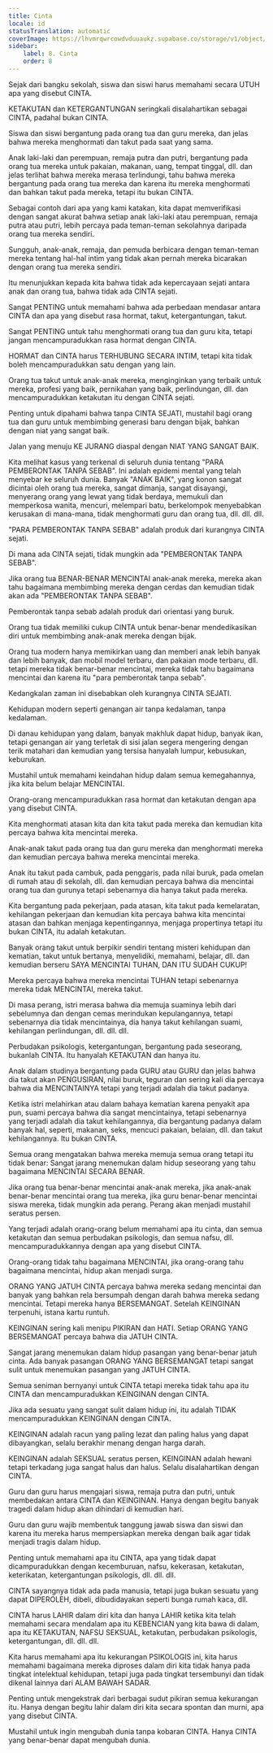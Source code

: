 ```yaml
---
title: Cinta
locale: id
statusTranslation: automatic
coverImage: https://lhvmrqwrcowdvduuaukz.supabase.co/storage/v1/object/public/strapi-uploads/small_cover-educacion-fundamental.webp-2d51a7828a2b1309555be27f7e2a61a0.webp
sidebar:
    label: 8. Cinta
    order: 8
---
```

Sejak dari bangku sekolah, siswa dan siswi harus memahami secara UTUH apa yang disebut CINTA.

KETAKUTAN dan KETERGANTUNGAN seringkali disalahartikan sebagai CINTA, padahal bukan CINTA.

Siswa dan siswi bergantung pada orang tua dan guru mereka, dan jelas bahwa mereka menghormati dan takut pada saat yang sama.

Anak laki-laki dan perempuan, remaja putra dan putri, bergantung pada orang tua mereka untuk pakaian, makanan, uang, tempat tinggal, dll. dan jelas terlihat bahwa mereka merasa terlindungi, tahu bahwa mereka bergantung pada orang tua mereka dan karena itu mereka menghormati dan bahkan takut pada mereka, tetapi itu bukan CINTA.

Sebagai contoh dari apa yang kami katakan, kita dapat memverifikasi dengan sangat akurat bahwa setiap anak laki-laki atau perempuan, remaja putra atau putri, lebih percaya pada teman-teman sekolahnya daripada orang tua mereka sendiri.

Sungguh, anak-anak, remaja, dan pemuda berbicara dengan teman-teman mereka tentang hal-hal intim yang tidak akan pernah mereka bicarakan dengan orang tua mereka sendiri.

Itu menunjukkan kepada kita bahwa tidak ada kepercayaan sejati antara anak dan orang tua, bahwa tidak ada CINTA sejati.

Sangat PENTING untuk memahami bahwa ada perbedaan mendasar antara CINTA dan apa yang disebut rasa hormat, takut, ketergantungan, takut.

Sangat PENTING untuk tahu menghormati orang tua dan guru kita, tetapi jangan mencampuradukkan rasa hormat dengan CINTA.

HORMAT dan CINTA harus TERHUBUNG SECARA INTIM, tetapi kita tidak boleh mencampuradukkan satu dengan yang lain.

Orang tua takut untuk anak-anak mereka, menginginkan yang terbaik untuk mereka, profesi yang baik, pernikahan yang baik, perlindungan, dll. dan mencampuradukkan ketakutan itu dengan CINTA sejati.

Penting untuk dipahami bahwa tanpa CINTA SEJATI, mustahil bagi orang tua dan guru untuk membimbing generasi baru dengan bijak, bahkan dengan niat yang sangat baik.

Jalan yang menuju KE JURANG diaspal dengan NIAT YANG SANGAT BAIK.

Kita melihat kasus yang terkenal di seluruh dunia tentang "PARA PEMBERONTAK TANPA SEBAB". Ini adalah epidemi mental yang telah menyebar ke seluruh dunia. Banyak "ANAK BAIK", yang konon sangat dicintai oleh orang tua mereka, sangat dimanja, sangat disayangi, menyerang orang yang lewat yang tidak berdaya, memukuli dan memperkosa wanita, mencuri, melempari batu, berkelompok menyebabkan kerusakan di mana-mana, tidak menghormati guru dan orang tua, dll. dll. dll.

"PARA PEMBERONTAK TANPA SEBAB" adalah produk dari kurangnya CINTA sejati.

Di mana ada CINTA sejati, tidak mungkin ada "PEMBERONTAK TANPA SEBAB".

Jika orang tua BENAR-BENAR MENCINTAI anak-anak mereka, mereka akan tahu bagaimana membimbing mereka dengan cerdas dan kemudian tidak akan ada "PEMBERONTAK TANPA SEBAB".

Pemberontak tanpa sebab adalah produk dari orientasi yang buruk.

Orang tua tidak memiliki cukup CINTA untuk benar-benar mendedikasikan diri untuk membimbing anak-anak mereka dengan bijak.

Orang tua modern hanya memikirkan uang dan memberi anak lebih banyak dan lebih banyak, dan mobil model terbaru, dan pakaian mode terbaru, dll. tetapi mereka tidak benar-benar mencintai, mereka tidak tahu bagaimana mencintai dan karena itu "para pemberontak tanpa sebab".

Kedangkalan zaman ini disebabkan oleh kurangnya CINTA SEJATI.

Kehidupan modern seperti genangan air tanpa kedalaman, tanpa kedalaman.

Di danau kehidupan yang dalam, banyak makhluk dapat hidup, banyak ikan, tetapi genangan air yang terletak di sisi jalan segera mengering dengan terik matahari dan kemudian yang tersisa hanyalah lumpur, kebusukan, keburukan.

Mustahil untuk memahami keindahan hidup dalam semua kemegahannya, jika kita belum belajar MENCINTAI.

Orang-orang mencampuradukkan rasa hormat dan ketakutan dengan apa yang disebut CINTA.

Kita menghormati atasan kita dan kita takut pada mereka dan kemudian kita percaya bahwa kita mencintai mereka.

Anak-anak takut pada orang tua dan guru mereka dan menghormati mereka dan kemudian percaya bahwa mereka mencintai mereka.

Anak itu takut pada cambuk, pada penggaris, pada nilai buruk, pada omelan di rumah atau di sekolah, dll. dan kemudian percaya bahwa dia mencintai orang tua dan gurunya tetapi sebenarnya dia hanya takut pada mereka.

Kita bergantung pada pekerjaan, pada atasan, kita takut pada kemelaratan, kehilangan pekerjaan dan kemudian kita percaya bahwa kita mencintai atasan dan bahkan menjaga kepentingannya, menjaga propertinya tetapi itu bukan CINTA, itu adalah ketakutan.

Banyak orang takut untuk berpikir sendiri tentang misteri kehidupan dan kematian, takut untuk bertanya, menyelidiki, memahami, belajar, dll. dan kemudian berseru SAYA MENCINTAI TUHAN, DAN ITU SUDAH CUKUP!

Mereka percaya bahwa mereka mencintai TUHAN tetapi sebenarnya mereka tidak MENCINTAI, mereka takut.

Di masa perang, istri merasa bahwa dia memuja suaminya lebih dari sebelumnya dan dengan cemas merindukan kepulangannya, tetapi sebenarnya dia tidak mencintainya, dia hanya takut kehilangan suami, kehilangan perlindungan, dll. dll. dll.

Perbudakan psikologis, ketergantungan, bergantung pada seseorang, bukanlah CINTA. Itu hanyalah KETAKUTAN dan hanya itu.

Anak dalam studinya bergantung pada GURU atau GURU dan jelas bahwa dia takut akan PENGUSIRAN, nilai buruk, teguran dan sering kali dia percaya bahwa dia MENCINTAINYA tetapi yang terjadi adalah dia takut padanya.

Ketika istri melahirkan atau dalam bahaya kematian karena penyakit apa pun, suami percaya bahwa dia sangat mencintainya, tetapi sebenarnya yang terjadi adalah dia takut kehilangannya, dia bergantung padanya dalam banyak hal, seperti, makanan, seks, mencuci pakaian, belaian, dll. dan takut kehilangannya. Itu bukan CINTA.

Semua orang mengatakan bahwa mereka memuja semua orang tetapi itu tidak benar: Sangat jarang menemukan dalam hidup seseorang yang tahu bagaimana MENCINTAI SECARA BENAR.

Jika orang tua benar-benar mencintai anak-anak mereka, jika anak-anak benar-benar mencintai orang tua mereka, jika guru benar-benar mencintai siswa mereka, tidak mungkin ada perang. Perang akan menjadi mustahil seratus persen.

Yang terjadi adalah orang-orang belum memahami apa itu cinta, dan semua ketakutan dan semua perbudakan psikologis, dan semua nafsu, dll. mencampuradukkannya dengan apa yang disebut CINTA.

Orang-orang tidak tahu bagaimana MENCINTAI, jika orang-orang tahu bagaimana mencintai, hidup akan menjadi surga.

ORANG YANG JATUH CINTA percaya bahwa mereka sedang mencintai dan banyak yang bahkan rela bersumpah dengan darah bahwa mereka sedang mencintai. Tetapi mereka hanya BERSEMANGAT. Setelah KEINGINAN terpenuhi, istana kartu runtuh.

KEINGINAN sering kali menipu PIKIRAN dan HATI. Setiap ORANG YANG BERSEMANGAT percaya bahwa dia JATUH CINTA.

Sangat jarang menemukan dalam hidup pasangan yang benar-benar jatuh cinta. Ada banyak pasangan ORANG YANG BERSEMANGAT tetapi sangat sulit untuk menemukan pasangan yang JATUH CINTA.

Semua seniman bernyanyi untuk CINTA tetapi mereka tidak tahu apa itu CINTA dan mencampuradukkan KEINGINAN dengan CINTA.

Jika ada sesuatu yang sangat sulit dalam hidup ini, itu adalah TIDAK mencampuradukkan KEINGINAN dengan CINTA.

KEINGINAN adalah racun yang paling lezat dan paling halus yang dapat dibayangkan, selalu berakhir menang dengan harga darah.

KEINGINAN adalah SEKSUAL seratus persen, KEINGINAN adalah hewani tetapi terkadang juga sangat halus dan halus. Selalu disalahartikan dengan CINTA.

Guru dan guru harus mengajari siswa, remaja putra dan putri, untuk membedakan antara CINTA dan KEINGINAN. Hanya dengan begitu banyak tragedi dalam hidup akan dihindari di kemudian hari.

Guru dan guru wajib membentuk tanggung jawab siswa dan siswi dan karena itu mereka harus mempersiapkan mereka dengan baik agar tidak menjadi tragis dalam hidup.

Penting untuk memahami apa itu CINTA, apa yang tidak dapat dicampuradukkan dengan kecemburuan, nafsu, kekerasan, ketakutan, keterikatan, ketergantungan psikologis, dll. dll. dll.

CINTA sayangnya tidak ada pada manusia, tetapi juga bukan sesuatu yang dapat DIPEROLEH, dibeli, dibudidayakan seperti bunga rumah kaca, dll.

CINTA harus LAHIR dalam diri kita dan hanya LAHIR ketika kita telah memahami secara mendalam apa itu KEBENCIAN yang kita bawa di dalam, apa itu KETAKUTAN, NAFSU SEKSUAL, ketakutan, perbudakan psikologis, ketergantungan, dll. dll. dll.

Kita harus memahami apa itu kekurangan PSIKOLOGIS ini, kita harus memahami bagaimana mereka diproses dalam diri kita tidak hanya pada tingkat intelektual kehidupan, tetapi juga pada tingkat tersembunyi dan tidak dikenal lainnya dari ALAM BAWAH SADAR.

Penting untuk mengekstrak dari berbagai sudut pikiran semua kekurangan itu. Hanya dengan begitu lahir dalam diri kita secara spontan dan murni, apa yang disebut CINTA.

Mustahil untuk ingin mengubah dunia tanpa kobaran CINTA. Hanya CINTA yang benar-benar dapat mengubah dunia.

